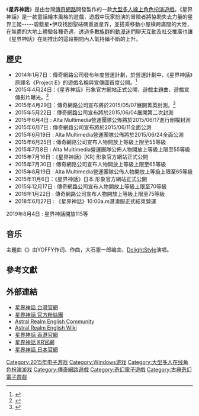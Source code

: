 {{advert|time=2015-06-17T21:17:52+00:00}}
{{NoteTA
| G1=Games
| 1=zh-hans:传奇网路; zh-hant:傳奇網路;
}}
{{Infobox VG
| title = 星界神話Online
| image = 
| caption = 《星界神話》標識
| genre = [[大型多人線上角色扮演遊戲|大型多人線上角色扮演遊戲]]
| platforms = [[Microsoft_Windows|Microsoft Windows]]
| engine =[[Gamebryo|Gamebryo]]
| developer =[[傳奇網路|傳奇網路]]
| publisher =傳奇網路
| onlinegame = 1
}}

《'''星界神話'''》是由台灣[[傳奇網路|傳奇網路]]開發製作的一款[[大型多人線上角色扮演遊戲|大型多人線上角色扮演遊戲]]。《星界神話》是一款童話繪本風格的遊戲，遊戲中玩家扮演的冒險者將協助失去力量的星界王姬-----碧藍星•伊玟找回聖砝碼重返星界，並搭乘移­動小屋橫跨廣闊的大陸，在無盡的大地上體驗各種奇遇，透過多數[[族群|族群]]的[[動漫|動漫]][[日本動漫迷使用術語列表|迷]]們聊天互動及社交推廣也讓《星界神話》在剛推出的這段期間內人氣持續不斷的上升。

== 歷史 ==

* 2014年1月7日：傳奇網路公司發布年度營運計劃，於營運計劃中，《星界神話》原譯名《Project E》的遊戲名稱與宣傳圖首度公開。<ref>{{cite web|url=http://gnn.gamer.com.tw/3/91343.html|title=傳奇網路揭露 2014 年計畫 《狩龍戰紀》《Project E》專案首度曝光|publisher=巴哈姆特電玩資訊站|date=2014-01-07|accessdate=2014-06-13|language=zh-hant|archive-date=2016-03-04|archive-url=https://web.archive.org/web/20160304084928/http://gnn.gamer.com.tw/3/91343.html|dead-url=no}}</ref>
* 2015年4月24日：《星界神話》形象官方網站正式公開，遊戲主題曲、遊戲宣傳影片曝光。<ref>{{cite web|url=http://gnn.gamer.com.tw/9/114029.html|title=傳奇網路新作《星界神話》畫面、主題曲首度曝光 封測日期確定！|publisher=巴哈姆特電玩資訊站|date=2015-04-24|accessdate=2015-04-24|language=zh-hant|archive-date=2016-03-08|archive-url=https://web.archive.org/web/20160308041443/http://gnn.gamer.com.tw/9/114029.html|dead-url=no}}</ref>
* 2015年4月29日：傳奇網路公司宣布將於2015/05/07展開菁英封測。<ref>{{cite web|url=http://gnn.gamer.com.tw/9/114249.html|title=《星界神話》公開九職業介紹與新宣傳片 菁英封測資格即日開放申請|publisher=巴哈姆特電玩資訊站|date=2015-04-29|accessdate=2015-04-29|language=zh-hant|archive-date=2016-03-08|archive-url=https://web.archive.org/web/20160308095835/http://gnn.gamer.com.tw/9/114249.html|dead-url=no}}</ref>
* 2015年5月22日：傳奇網路公司宣布將於2015/06/04展開第二次封測
* 2015年6月4日 : Alta Multimedia營運團隊公佈將於2015/06/17進行刪檔封測
* 2015年6月7日 : 傳奇網路公司宣布將於2015/06/11全面公測
* 2015年6月19日 : Alta Multimedia營運團隊公佈將於2015/06/24全面公測
* 2015年6月25日 : 傳奇網路公司宣布人物開放上等級上限至55等級
* 2015年7月8日 : Alta Multimedia營運團隊公佈人物開放上等級上限至55等級
* 2015年7月16日：《星界神話》[KR] 形象官方網站正式公開
* 2015年7月30日 : 傳奇網路公司宣布人物開放上等級上限至65等級
* 2015年8月19日 : Alta Multimedia營運團隊公佈人物開放上等級上限至65等級
* 2015年11月6日：《星界神話》日本 形象官方網站正式公開
* 2015年12月17日 : 傳奇網路公司宣布人物開放上等級上限至70等級
* 2016年1月22日 : 傳奇網路公司宣布人物開放上等級上限至75等級
* 2018年6月27日 : 《星界神話》10:00a.m港澳服正式結束營運
2019年8月4日 : 星界神話開放115等

== 音乐 ==

主題曲《{{lang|ja|My Mythology}}》由YOFFY作词、作曲，大石憲一郎编曲，[[DelightStyle|DelightStyle]]演唱。

== 參考文獻 ==
{{reflist|2}}

== 外部連結 ==

* [http://ar.x-legend.com.tw/ 星界神話 台灣官網] {{Wayback|url=http://ar.x-legend.com.tw/ |date=20210122144833 }}
* [https://www.facebook.com/ARonline.tw 星界神話 官方粉絲團]
* [https://web.archive.org/web/20150510053407/http://www.yuushaexa.com/2015/04/astral-realm-registration-guide-tw.html Astral Realm English Community]
* [https://web.archive.org/web/20150510053417/http://www.yuushaexa.com/2015/05/astral-realm-wiki.html Astral Realm English Wiki]
* [https://web.archive.org/web/20150606110054/http://ar.alta.hk/index/index.php 星界神話 香港官網]
* [https://aa.x-legend.co.kr/welcome/index.php 星界神話 KR官網]{{Dead link}}
* [https://ss.x-legend.co.jp/index.php 星界神話 日本官網] {{Wayback|url=https://ss.x-legend.co.jp/index.php |date=20200808205708 }}
{{DEFAULTSORT:Astral Realm Online}}
[[Category:2015年电子游戏|Category:2015年电子游戏]]
[[Category:Windows游戏|Category:Windows游戏]]
[[Category:大型多人在线角色扮演游戏|Category:大型多人在线角色扮演游戏]]
[[Category:傳奇網路遊戲|Category:傳奇網路遊戲]]
[[Category:奇幻電子遊戲|Category:奇幻電子遊戲]]
[[Category:古典奇幻電子遊戲|Category:古典奇幻電子遊戲]]